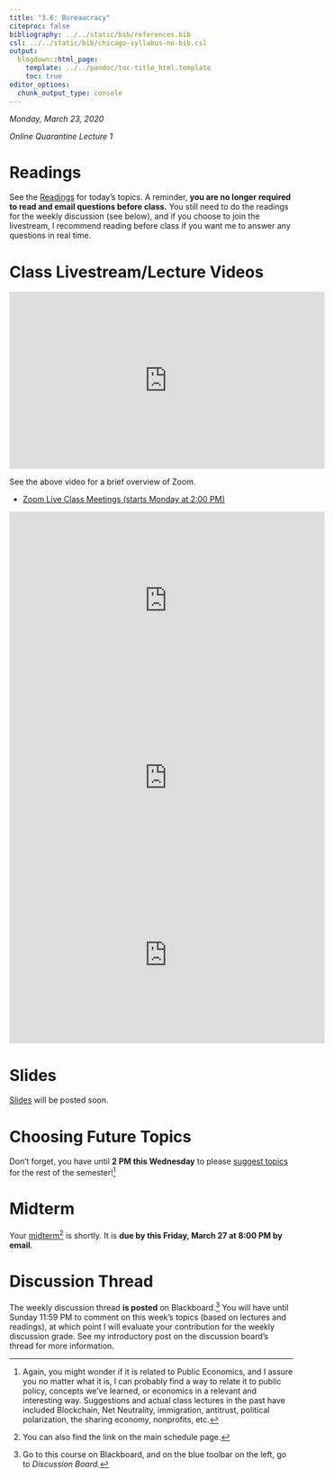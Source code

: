 ```yaml
---
title: "3.6: Bureaucracy"
citeproc: false
bibliography: ../../static/bib/references.bib
csl: ../../static/bib/chicago-syllabus-no-bib.csl
output:
  blogdown::html_page:
    template: ../../pandoc/toc-title_html.template
    toc: true
editor_options: 
  chunk_output_type: console
---
```


*Monday, March 23, 2020*

*Online Quarantine Lecture 1*

# Readings

See the [<i class="fas fa-book-reader"></i> Readings](/reading/3.6-reading) for today's topics. A reminder, **you are no longer required to read and email questions before class.** You still need to do the readings for the weekly discussion (see below), and if you choose to join the livestream, I recommend reading before class if you want me to answer any questions in real time.

# Class Livestream/Lecture Videos

<iframe width="560" height="315" src="https://www.youtube.com/embed/gOgSF8QZDQM" frameborder="0" allow="accelerometer; autoplay; encrypted-media; gyroscope; picture-in-picture" allowfullscreen></iframe>

See the above video for a brief overview of Zoom. 

- [<i class="fas fa-video"></i> Zoom Live Class Meetings (starts Monday at 2:00 PM)](https://zoom.us/j/929467864)

<iframe width="560" height="315" src="https://www.youtube.com/embed/SickLWUXGGA" frameborder="0" allow="accelerometer; autoplay; encrypted-media; gyroscope; picture-in-picture" allowfullscreen></iframe>

<iframe width="560" height="315" src="https://www.youtube.com/embed/SXipIszrlcs" frameborder="0" allow="accelerometer; autoplay; encrypted-media; gyroscope; picture-in-picture" allowfullscreen></iframe>

<iframe width="560" height="315" src="https://www.youtube.com/embed/HfgZj0316cA" frameborder="0" allow="accelerometer; autoplay; encrypted-media; gyroscope; picture-in-picture" allowfullscreen></iframe>

# Slides

[<i class="fas fa-chalkboard-teacher"></i> Slides](/slides/3.6-slides) will be posted soon.

# Choosing Future Topics

Don't forget, you have until **2 PM this Wednesday** to please [suggest topics](https://forms.gle/MEWWwweX7Vu8kEnm6) for the rest of the semester!^[Again, you might wonder if it is related to Public Economics, and I assure you no matter what it is, I can probably find a way to relate it to public policy, concepts we've learned, or economics in a relevant and interesting way. Suggestions and actual class lectures in the past have included Blockchain, Net Neutrality, immigration, antitrust, political polarization, the sharing economy, nonprofits, etc.]

# Midterm

Your [midterm](/assignment/midterm)^[You can also find  the link on the main schedule page.] is shortly. It is **due by this Friday, March 27 at 8:00 PM by email**.

# Discussion Thread

The weekly discussion thread **is posted** on Blackboard.^[Go to this course on Blackboard, and on the blue toolbar on the left, go to *Discussion Board.*] You will have until Sunday 11:59 PM to comment on this week's topics (based on lectures and readings), at which point I will evaluate your contribution for the weekly discussion grade. See my introductory post on the discussion board's thread for more information.